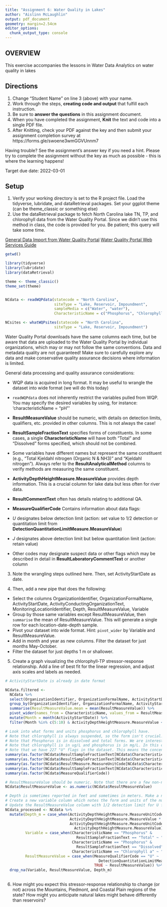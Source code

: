 ```yaml
---
title: "Assignment 6: Water Quality in Lakes"
author: "Aislinn McLaughlin"
output: pdf_document
geometry: margin=2.54cm
editor_options: 
  chunk_output_type: console
---
```


## OVERVIEW

This exercise accompanies the lessons in Water Data Analytics on water quality in lakes

## Directions
1. Change "Student Name" on line 3 (above) with your name.
2. Work through the steps, **creating code and output** that fulfill each instruction.
3. Be sure to **answer the questions** in this assignment document.
4. When you have completed the assignment, **Knit** the text and code into a single PDF file.
5. After Knitting, check your PDF against the key and then submit your assignment completion survey at https://forms.gle/swoene3wmGGVUnnm7

Having trouble? See the assignment's answer key if you need a hint. Please try to complete the assignment without the key as much as possible - this is where the learning happens!

Target due date: 2022-03-01

## Setup

1. Verify your working directory is set to the R project file. Load the tidyverse, lubridate, and dataRetrieval packages. Set your ggplot theme (can be theme_classic or something else)
2. Use the dataRetrieval package to fetch North Carolina lake TN, TP, and chlorophyll data from the Water Quality Portal. Since we didn't use this method in class, the code is provided for you. Be patient; this query will take some time. 

[General Data Import from Water Quality Portal](https://rdrr.io/cran/dataRetrieval/man/readWQPdata.html)
[Water Quality Portal Web Services Guide](https://www.waterqualitydata.us/webservices_documentation/)

```r

getwd()

library(tidyverse)
library(lubridate)
library(dataRetrieval)

theme <- theme_classic()
theme_set(theme)


NCdata <- readWQPdata(statecode = "North Carolina", 
                      siteType = "Lake, Reservoir, Impoundment", 
                      sampleMedia = c("Water", "water"), 
                      CharacteristicName = c("Phosphorus", "Chlorophyll a"))

NCsites <- whatWQPsites(statecode = "North Carolina", 
                      siteType = "Lake, Reservoir, Impoundment")
```

Water Quality Portal downloads have the same columns each time, but be aware that data are uploaded to the Water Quality Portal by individual organizations, which may or may not follow the same conventions. Data and metadata quality are not guaranteed! Make sure to carefully explore any data and make conservative quality assurance decisions where information is limited. 

General data processing and quality assurance considerations: 

*  WQP data is acquired in long format. It may be useful to wrangle the dataset into wide format (we will do this today)
*  `readWQPdata` does not inherently restrict the variables pulled from WQP. You may specify the desired variables by using, for instance: 'characteristicName = "pH"'
*  **ResultMeasureValue** should be numeric, with details on detection limits, qualifiers, etc. provided in other columns. This is not always the case! 
*  **ResultSampleFractionText** specifies forms of constituents. In some cases, a single **CharacteristicName** will have both "Total" and "Dissolved" forms specified, which should not be combined. 
*  Some variables have different names but represent the same constituent (e.g., "Total Kjeldahl nitrogen (Organic N & NH3)" and "Kjeldahl nitrogen"). Always refer to the **ResultAnalyticalMethod** columns to verify methods are measuring the same constituent.
*  **ActivityDepthHeightMeasure.MeasureValue** provides depth information. This is a crucial column for lake data but less often for river data.
*  **ResultCommentText** often has details relating to additional QA.
*  **MeasureQualifierCode** Contains information about data flags: 

  * *U* designates below detection limit (action: set value to 1/2 detection or quantitation limit from **DetectionQuantitationLimitMeasure.MeasureValue**)
  * *J* designates above detection limit but below quantitation limit (action: retain value)
  * Other codes may designate suspect data or other flags which may be described in detail in **ResultLaboratoryCommentText** or another column


3. Note the wrangling steps outlined here. Then, set ActivityStartDate as date.

4. Then, add a new pipe that does the following: 

* Select the columns OrganizationIdentifier, OrganizationFormalName, ActivityStartDate, 
ActivityConductingOrganizationText, MonitoringLocationIdentifier, Depth, ResultMeasureValue, Variable
* Group by those same variables except ResultMeasureValue, then `summarise` the mean of ResultMeasureValue. This will generate a single row for each location-date-depth sample. 
* Pivot your dataset into wide format. Hint: `pivot_wider` by Variable and ResultMeasureValue. 
* Add in month and year as new columns. Filter the dataset for just months May-October.
* Filter the dataset for just depths 1 m or shallower.

5. Create a graph visualizing the chlorophyll-TP stressor-response relationship. Add a line of best fit for the linear regression, and adjust axis scales and labels as needed. 

  
```r

# ActivityStartDate is already in date format

NCdata.filtered <-
  NCdata %>%
  select(OrganizationIdentifier, OrganizationFormalName, ActivityStartDate, ActivityConductingOrganizationText, MonitoringLocationIdentifier, ActivityDepthHeightMeasure.MeasureValue, ResultMeasureValue, CharacteristicName) %>%
  group_by(OrganizationIdentifier, OrganizationFormalName, ActivityStartDate, ActivityConductingOrganizationText, MonitoringLocationIdentifier, ActivityDepthHeightMeasure.MeasureValue, CharacteristicName) %>%
  summarise(ResultMeasureValue.mean = mean(ResultMeasureValue)) %>%
  pivot_wider(names_from = CharacteristicName, values_from = ResultMeasureValue.mean) %>%
  mutate(Month = month(ActivityStartDate)) %>%
  filter(Month %in% c(5:10) & ActivityDepthHeightMeasure.MeasureValue <= 1)

# Look into what forms and units phosphorus and chlorophyll have. 
# Note that chlorophyll is always suspended, so the form isn't crucial.
# Note that Phosphorus is in dissolved and total forms. We are interested in total.
# Note that chlorophyll is in ug/L and phosphorus is in mg/L. In this case, we will assume NAs are consistent with the commonly used unit.
# Note that we have 227 "U" flags in the dataset. This means the concentration was below the detection limit. We will set those values to 1/2 detection limit.
summary(as.factor(NCdata$ResultSampleFractionText[NCdata$CharacteristicName == "Chlorophyll a"]))
summary(as.factor(NCdata$ResultSampleFractionText[NCdata$CharacteristicName == "Phosphorus"]))
summary(as.factor(NCdata$ResultMeasure.MeasureUnitCode[NCdata$CharacteristicName == "Phosphorus"]))
summary(as.factor(NCdata$ResultSampleFractionText[NCdata$CharacteristicName == "Phosphorus"]))
summary(as.factor(NCdata$MeasureQualifierCode))

# ResultMeasureValue should be numeric. Note that there are a few non-numeric entries in that column, so R will throw out a warning (you can ignore this warning).
NCdata$ResultMeasureValue <- as.numeric(NCdata$ResultMeasureValue)

# Depth is sometimes reported in feet and sometimes in meters. Make a new column with all depths in m.
# Create a new variable column which notes the form and units of the nutrient.
# Update the ResultMeasureValue column with 1/2 detection limit for U flag rows. Retain other samples as-is.
NCdata_processed <- NCdata %>%
  mutate(Depth_m = case_when(ActivityDepthHeightMeasure.MeasureUnitCode %in% c("feet", "ft") ~
                             ActivityDepthHeightMeasure.MeasureValue * 0.3048,
                             ActivityDepthHeightMeasure.MeasureUnitCode %in% c("meters", "m") ~
                               ActivityDepthHeightMeasure.MeasureValue),
         Variable = case_when(CharacteristicName == "Phosphorus" & 
                                ResultSampleFractionText == "Total" ~ "TP_mgL",
                              CharacteristicName == "Phosphorus" & 
                                ResultSampleFractionText == "Dissolved" ~ "TDP_mgL",
                              CharacteristicName == "Chlorophyll a" ~ "Chla_ugL"),
         ResultMeasureValue = case_when(MeasureQualifierCode == "U" ~
                                          DetectionQuantitationLimitMeasure.MeasureValue, 
                                        TRUE ~ ResultMeasureValue)) %>%
  drop_na(Variable, ResultMeasureValue, Depth_m)
  

```
  
6. How might you expect this stressor-response relationship to change (or not) across the Mountains, Piedmont, and Coastal Plain regions of the state? How might you anticipate natural lakes might behave differently than reservoirs?

> 